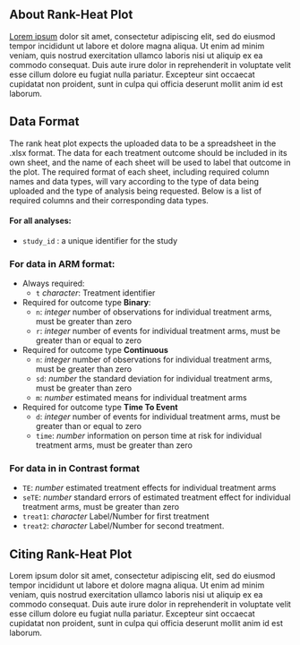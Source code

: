 ## About Rank-Heat Plot

[Lorem ipsum](http://google.com) dolor sit amet, consectetur adipiscing elit, sed do eiusmod tempor incididunt ut labore et dolore magna aliqua. Ut enim ad minim veniam, quis nostrud exercitation ullamco laboris nisi ut aliquip ex ea commodo consequat. Duis aute irure dolor in reprehenderit in voluptate velit esse cillum dolore eu fugiat nulla pariatur. Excepteur sint occaecat cupidatat non proident, sunt in culpa qui officia deserunt mollit anim id est laborum.

## Data Format

The rank heat plot expects the uploaded data to be a spreadsheet in the .xlsx format. The data for each treatment outcome should be included in its own sheet, and the name of each sheet will be used to label that outcome in the plot. The required format of each sheet, including required column names and data types, will vary according to the type of data being uploaded and the type of analysis being requested. Below is a list of required columns and their corresponding data types.

#### For all analyses:
- `study_id` <string>: a unique identifier for the study

### For data in **ARM** format:
- Always required:
  - `t` _character_: Treatment identifier 
- Required for outcome type **Binary**:
  - `n`: _integer_ number of observations for individual treatment arms, must be greater than zero
  - `r`: _integer_ number of events for individual treatment arms, must be greater than or equal to zero
- Required for outcome type **Continuous**
  - `n`: _integer_ number of observations for individual treatment arms, must be greater than zero
  - `sd`: _number_ the standard deviation for individual treatment arms, must be greater than zero
  - `m`: _number_ estimated means for individual treatment arms
- Required for outcome type **Time To Event**
  - `d`: _integer_ number of events for individual treatment arms, must be greater than or equal to zero
  - `time`: _number_  information on person time at risk for individual treatment arms, must be greater than zero
  
### For data in in **Contrast** format
- `TE`: _number_ estimated treatment effects for individual treatment arms
- `seTE`: _number_ standard errors of estimated treatment effect for individual treatment arms, must be greater than zero
- `treat1`: _character_ Label/Number for first treatment
- `treat2`: _character_ Label/Number for second treatment.

## Citing Rank-Heat Plot

Lorem ipsum dolor sit amet, consectetur adipiscing elit, sed do eiusmod tempor incididunt ut labore et dolore magna aliqua. Ut enim ad minim veniam, quis nostrud exercitation ullamco laboris nisi ut aliquip ex ea commodo consequat. Duis aute irure dolor in reprehenderit in voluptate velit esse cillum dolore eu fugiat nulla pariatur. Excepteur sint occaecat cupidatat non proident, sunt in culpa qui officia deserunt mollit anim id est laborum.
